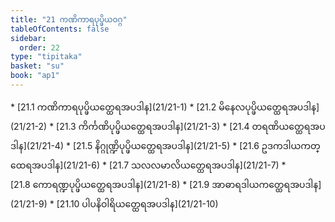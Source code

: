 ```yaml
---
title: "21 ကဏိကာရပုပ္ဖိယဝဂ္ဂ"
tableOfContents: false
sidebar:
  order: 22
type: "tipitaka"
basket: "su"
book: "ap1"
---
```



<DynamicBreadcrumb />



<TableOfContents book="ap1" section="21">
* [21.1 ကဏိကာရပုပ္ဖိယတ္ထေရအပဒါန](21/21-1)
* [21.2 မိနေလပုပ္ဖိယတ္ထေရအပဒါန](21/21-2)
* [21.3 ကိင်္ကဏိပုပ္ဖိယတ္ထေရအပဒါန](21/21-3)
* [21.4 တရဏိယတ္ထေရအပဒါန](21/21-4)
* [21.5 နိဂ္ဂုဏ္ဍိပုပ္ဖိယတ္ထေရအပဒါန](21/21-5)
* [21.6 ဥဒကဒါယကတ္ထေရအပဒါန](21/21-6)
* [21.7 သလလမာလိယတ္ထေရအပဒါန](21/21-7)
* [21.8 ကောရဏ္ဍပုပ္ဖိယတ္ထေရအပဒါန](21/21-8)
* [21.9 အာဓာရဒါယကတ္ထေရအပဒါန](21/21-9)
* [21.10 ပါပနိဝါရိယတ္ထေရအပဒါန](21/21-10)
</TableOfContents>